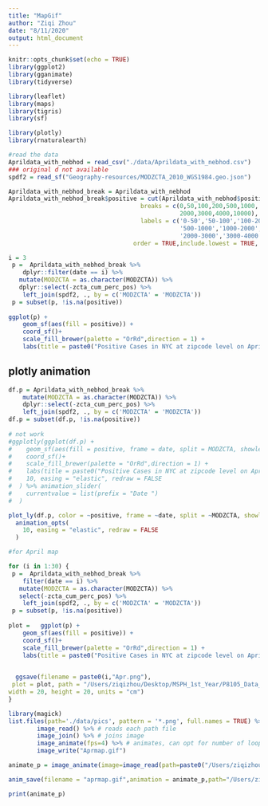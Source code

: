 ```yaml
---
title: "MapGif"
author: "Ziqi Zhou"
date: "8/11/2020"
output: html_document
---
```


```r
knitr::opts_chunk$set(echo = TRUE)
library(ggplot2)
library(gganimate)
library(tidyverse)

library(leaflet)
library(maps)
library(tigris)
library(sf)

library(plotly)
library(rnaturalearth)
```

```r
#read the data
Aprildata_with_nebhod = read_csv("./data/Aprildata_with_nebhod.csv")
### original d not available
spdf2 = read_sf("Geography-resources/MODZCTA_2010_WGS1984.geo.json")
```

```r
Aprildata_with_nebhod_break = Aprildata_with_nebhod
Aprildata_with_nebhod_break$positive = cut(Aprildata_with_nebhod$positive, 
                                     breaks = c(0,50,100,200,500,1000,
                                                2000,3000,4000,10000),
                                     labels = c('0-50','50-100','100-200','200-500',
                                                '500-1000','1000-2000',
                                                '2000-3000','3000-4000','4000+'),
                                   order = TRUE,include.lowest = TRUE, right = TRUE)
```

```r
i = 3
 p =  Aprildata_with_nebhod_break %>% 
    dplyr::filter(date == i) %>% 
   mutate(MODZCTA = as.character(MODZCTA)) %>% 
   dplyr::select(-zcta_cum_perc_pos) %>% 
    left_join(spdf2, ., by = c('MODZCTA' = 'MODZCTA')) 
 p = subset(p, !is.na(positive))
    
ggplot(p) + 
    geom_sf(aes(fill = positive)) + 
    coord_sf()+
    scale_fill_brewer(palette = "OrRd",direction = 1) + 
    labs(title = paste0("Positive Cases in NYC at zipcode level on April: ",i))
```

## plotly animation

```r
df.p = Aprildata_with_nebhod_break %>% 
    mutate(MODZCTA = as.character(MODZCTA)) %>% 
    dplyr::select(-zcta_cum_perc_pos) %>% 
    left_join(spdf2, ., by = c('MODZCTA' = 'MODZCTA')) 
df.p = subset(df.p, !is.na(positive))
  
# not work
#ggplotly(ggplot(df.p) + 
#    geom_sf(aes(fill = positive, frame = date, split = MODZCTA, showlegend = FALSE)) + 
#    coord_sf()+
#    scale_fill_brewer(palette = "OrRd",direction = 1) + 
#    labs(title = paste0("Positive Cases in NYC at zipcode level on April"))) %>%  animation_opts(
#    10, easing = "elastic", redraw = FALSE
#  ) %>% animation_slider(
#    currentvalue = list(prefix = "Date ")
#  )

```

```r
plot_ly(df.p, color = ~positive, frame = ~date, split = ~MODZCTA, showlegend = FALSE) %>%
  animation_opts(
    10, easing = "elastic", redraw = FALSE
  )
```


```r
#for April map

for (i in 1:30) {
 p =  Aprildata_with_nebhod_break %>% 
    filter(date == i) %>% 
   mutate(MODZCTA = as.character(MODZCTA)) %>% 
   select(-zcta_cum_perc_pos) %>% 
    left_join(spdf2, ., by = c('MODZCTA' = 'MODZCTA')) 
 p = subset(p, !is.na(positive))
    
plot =   ggplot(p) + 
    geom_sf(aes(fill = positive)) + 
    coord_sf()+
    scale_fill_brewer(palette = "OrRd",direction = 1) + 
    labs(title = paste0("Positive Cases in NYC at zipcode level on April: ",i))

  
  ggsave(filename = paste0(i,"Apr.png"),
 plot = plot, path = "/Users/ziqizhou/Desktop/MSPH_1st_Year/P8105_Data_Science/Git/NYC_covid-19.github.io/data/pics",
width = 20, height = 20, units = "cm")
}

```

```r
library(magick)
list.files(path='./data/pics', pattern = '*.png', full.names = TRUE) %>% 
        image_read() %>% # reads each path file
        image_join() %>% # joins image
        image_animate(fps=4) %>% # animates, can opt for number of loops
        image_write("Aprmap.gif")
```

```r
animate_p = image_animate(image=image_read(path=paste0("/Users/ziqizhou/Desktop/MSPH_1st_Year/P8105_Data_Science/Git/NYC_covid-19.github.io/data/pics","/",i,"Apr.png")))

anim_save(filename = "aprmap.gif",animation = animate_p,path="/Users/ziqizhou/Desktop/MSPH_1st_Year/P8105_Data_Science/Git/NYC_covid-19.github.io/data/pics")

print(animate_p)
```

